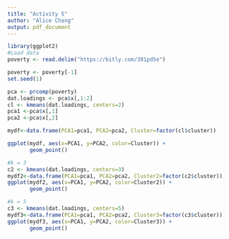 ```yaml
---
title: "Activity 5"
author: "Alice Chang"
output: pdf_document
---
```


```r

library(ggplot2)
#Load data
poverty <- read.delim("https://bitly.com/381pd5e")

poverty <- poverty[-1]
set.seed(1)

pca <- prcomp(poverty)
dat.loadings <- pca$x[,1:2]
cl <- kmeans(dat.loadings, centers=2)
pca1 <-pca$x[,1]
pca2 <-pca$x[,2]

mydf<-data.frame(PCA1=pca1, PCA2=pca2, Cluster=factor(cl$cluster))

ggplot(mydf, aes(x=PCA1, y=PCA2, color=Cluster)) + 
       geom_point() 

#k = 3
c2 <- kmeans(dat.loadings, centers=3)
mydf2<-data.frame(PCA1=pca1, PCA2=pca2, Cluster2=factor(c2$cluster))
ggplot(mydf2, aes(x=PCA1, y=PCA2, color=Cluster2)) + 
       geom_point() 

#k = 5
c3 <- kmeans(dat.loadings, centers=5)
mydf3<-data.frame(PCA1=pca1, PCA2=pca2, Cluster3=factor(c3$cluster))
ggplot(mydf3, aes(x=PCA1, y=PCA2, color=Cluster3)) + 
       geom_point() 




```

